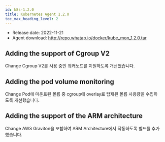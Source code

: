 ```yaml
---
id: k8s-1.2.0
title: Kubernetes Agent 1.2.0
toc_max_heading_level: 2
---
```



-   Release date: 2022-11-21
-   Agent download: http://repo.whatap.io/docker/kube_mon_1.2.0.tar

## Adding the support of Cgroup V2

<Status>Change</Status> Cgroup V2를 사용 중인 워커노드를 지원하도록 개선했습니다.

## Adding the pod volume monitoring

<Status>Change</Status> Pod에 마운트된 볼륨 중 cgroup에 overlay로 탑재된 볼륨 사용량을 수집하도록 개선했습니다.

## Adding the support of the ARM architecture

<Status>Change</Status> AWS Graviton을 포함하여 ARM Architecture에서 작동하도록 빌드를 추가했습니다.
